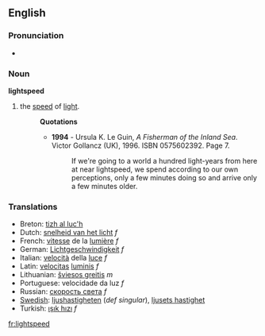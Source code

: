 ==English==

===Pronunciation===
*{{audio|en-us-lightspeed.ogg|Audio (US)}}


===Noun===
'''lightspeed'''
# the [[speed]] of [[light]].
#:'''Quotations'''
#:*'''1994''' - Ursula K. Le Guin, ''A Fisherman of the Inland Sea''. Victor Gollancz (UK), 1996. ISBN 0575602392. Page 7.
#:*:If we're going to a world a hundred light-years from here at near lightspeed, we spend according to our own perceptions, only a few minutes doing so and arrive only a few minutes older.

===Translations===
*Breton: [[tizh al luc'h]]
*Dutch: [[snelheid van het licht]] ''f''
*French: [[vitesse]] de la [[lumière]] ''f''
*German: [[Lichtgeschwindigkeit]] ''f''
*Italian: [[velocità]] della [[luce]] ''f''
*Latin: [[velocitas]] [[lumen|luminis]] ''f''
*Lithuanian: [[šviesos greitis]] ''m''
*Portuguese: velocidade da luz ''f''
*Russian: [[скорость света]] ''f''
*[[w:Swedish language|Swedish]]: [[ljushastigheten]] (''def singular''), [[ljusets hastighet]]
*Turkish: [[ışık hızı]] ''f''

[[fr:lightspeed]]